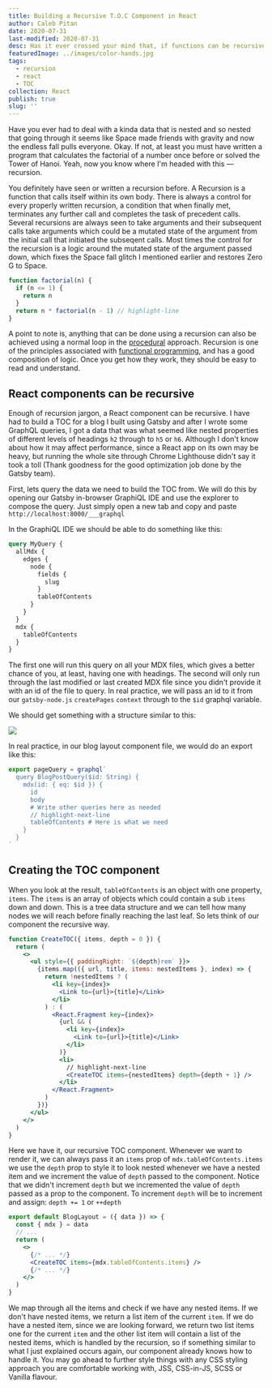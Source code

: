```yaml
---
title: Building a Recursive T.O.C Component in React
author: Caleb Pitan
date: 2020-07-31
last-modified: 2020-07-31
desc: Has it ever crossed your mind that, if functions can be recursive, a component can, too?
featuredImage: ../images/color-hands.jpg
tags:
  - recursion
  - react
  - TOC
collection: React
publish: true
slug: ''
---
```


Have you ever had to deal with a kinda data that is nested and so nested that going through it seems like Space made friends with gravity and now the endless fall pulls everyone. Okay. If not, at least you must have written a program that calculates the factorial of a number once before or solved the Tower of Hanoi. Yeah, now you know where I'm headed with this &mdash; recursion.

You definitely have seen or written a recursion before. A Recursion is a function that calls itself within its own body. There is always a control for every properly written recursion, a condition that when finally met, terminates any further call and completes the task of precedent calls. Several recursions are always seen to take arguments and their subsequent calls take arguments which could be a mutated state of the argument from the initial call that initiated the subseqent calls. Most times the control for the recursion is a logic around the mutated state of the argument passed down, which fixes the Space fall glitch I mentioned earlier and restores Zero G to Space.

```js
function factorial(n) {
  if (n <= 1) {
    return n
  }
  return n * factorial(n - 1) // highlight-line
}
```

A point to note is, anything that can be done using a recursion can also be achieved using a normal loop in the [procedural](https://en.wikipedia.org/wiki/Procedural_programming) approach. Recursion is one of the principles associated with [functional programming](https://en.wikipedia.org/wiki/Functional_programming), and has a good composition of logic. Once you get how they work, they should be easy to read and understand.

## React components can be recursive

Enough of recursion jargon, a React component can be recursive. I have had to build a TOC for a blog I built using Gatsby and after I wrote some GraphQL queries, I got a data that was what seemed like nested properties of different levels of headings `h2` through to `h5` or `h6`. Although I don't know about how it may affect performance, since a React app on its own may be heavy, but running the whole site through Chrome Lighthouse didn't say it took a toll (Thank goodness for the good optimization job done by the Gatsby team).

First, lets query the data we need to build the TOC from. We will do this by opening our Gatsby in-browser GraphiQL IDE and use the explorer to compose the query. Just simply open a new tab and copy and paste `http://localhost:8000/___graphql`

In the GraphiQL IDE we should be able to do something like this:

```graphql
query MyQuery {
  allMdx {
    edges {
      node {
        fields {
          slug
        }
        tableOfContents
      }
    }
  }
  mdx {
    tableOfContents
  }
}
```

The first one will run this query on all your MDX files, which gives a better chance of you, at least, having one with headings.
The second will only run through the last modified or last created MDX file since you didn't provide it with an id of the file to query. In real practice, we will pass an id to it from our `gatsby-node.js` `createPages` `context` through to the `$id` graphql variable.

We should get something with a structure similar to this:

![](toc-query-result.png)

In real practice, in our blog layout component file, we would do an export like this:

```js
export pageQuery = graphql`
  query BlogPostQuery($id: String) {
    mdx(id: { eq: $id }) {
      id
      body
      # Write other queries here as needed
      // highlight-next-line
      tableOfContents # Here is what we need
    }
  }
`
```

## Creating the TOC component

When you look at the result, `tableOfContents` is an object with one property, `items`. The `items` is an array of objects which could contain a sub `items` down and down. This is a tree data structure and we can tell how many nodes we will reach before finally reaching the last leaf. So lets think of our component the recursive way.

```jsx
function CreateTOC({ items, depth = 0 }) {
  return (
    <>
      <ul style={{ paddingRight: `${depth}rem` }}>
        {items.map(({ url, title, items: nestedItems }, index) => {
          return !nestedItems ? (
            <li key={index}>
              <Link to={url}>{title}</Link>
            </li>
          ) : (
            <React.Fragment key={index}>
              {url && (
                <li key={index}>
                  <Link to={url}>{title}</Link>
                </li>
              )}
              <li>
                // highlight-next-line
                <CreateTOC items={nestedItems} depth={depth + 1} />
              </li>
            </React.Fragment>
          )
        })}
      </ul>
    </>
  )
}
```

Here we have it, our recursive TOC component. Whenever we want to render it, we can always pass it an `items` prop of `mdx.tableOfContents.items` we use the `depth` prop to style it to look nested whenever we have a nested item and we increment the value of `depth` passed to the component. Notice that we didn't increment `depth` but we incremented the value of `depth` passed as a prop to the component. To increment `depth` will be to increment and assign: `depth += 1` or `++depth`

```jsx
export default BlogLayout = ({ data }) => {
  const { mdx } = data
  // ...
  return (
    <>
      {/* ... */}
      <CreateTOC items={mdx.tableOfContents.items} />
      {/* ... */}
    </>
  )
}
```

We map through all the items and check if we have any nested items. If we don't have nested items, we return a list item of the current `item`. If we do have a nested item, since we are looking forward, we return two list items one for the current `item` and the other list item will contain a list of the nested items, which is handled by the recursion, so if something similar to what I just explained occurs again, our component already knows how to handle it. You may go ahead to further style things with any  CSS styling approach you are comfortable working with, JSS, CSS-in-JS, SCSS or Vanilla flavour.
